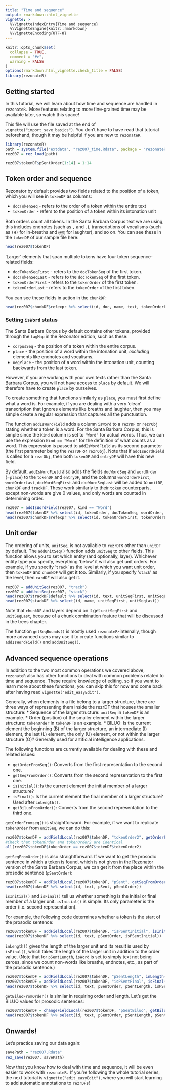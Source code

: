 ```yaml
---
title: "Time and sequence"
output: rmarkdown::html_vignette
vignette: >
  %\VignetteIndexEntry{Time and sequence}
  %\VignetteEngine{knitr::rmarkdown}
  %\VignetteEncoding{UTF-8}
---
```


```r
knitr::opts_chunk$set(
  collapse = TRUE,
  comment = "#>",
  warning = FALSE
)
options(rmarkdown.html_vignette.check_title = FALSE)
library(rezonateR)
```

## Getting started

In this tutorial, we will learn about how time and sequence are handled in `rezonateR.` More features relating to more fine-grained time may be available later, so watch this space!

This file will use the file saved at the end of `vignette("import_save_basics")`. You don't have to have read that tutorial beforehand, though it may be helpful if you are new to `rezonateR`.

```r
library(rezonateR)
path = system.file("extdata", "rez007_time.Rdata", package = "rezonateR", mustWork = T)
rez007 = rez_load(path)
```

```r
rez007$tokenDF$pSentOrder[1:14] = 1:14
```
## Token order and sequence
Rezonator by default provides two fields related to the position of a token, which you will see in `tokenDF` as columns:

* `docTokenSeq` - refers to the order of a token within the entire text
* `tokenOrder` -  refers to the position of a token within its intonation unit

Both orders count all tokens. In the Santa Barbara Corpus text we are using, this includes endnotes (such as `,` and `.`), transcriptions of vocalisms (such as `(H)` for in-breaths and `@@@` for laughter), and so on. You can see these in the `tokenDF` of our sample file here:

```r
head(rez007$tokenDF)
```

'Larger' elements that span multiple tokens have four token sequence-related fields:

* `docTokenSeqFirst` - refers to the `docTokenSeq` of the first token.
* `docTokenSeqLast` - refers to the `docTokenSeq` of the first token.
* `tokenOrderFirst` - refers to the `tokenOrder` of the first token.
* `tokenOrderLast` - refers to the `tokenOrder` of the first token.

You can see these fields in action in the `chunkDF`:

```r
head(rez007$chunkDF$refexpr %>% select(id, doc, name, text, tokenOrderFirst, docTokenSeqFirst, tokenOrderLast, docTokenSeqLast))
```

### Setting `isWord` status

The Santa Barbara Corpus by default contains other tokens, provided through the `tagMap` in the Rezonator edition, such as these:

* `corpusSeq` - the position of a token within the entire corpus.
* `place` - the position of a word within the intonation unit, *excluding* elements like endnotes and vocalisms.
* `negPlace` - the position of a word within the intonation unit, counting backwards from the last token.

However, if you are working with your own texts rather than the Santa Barbara Corpus, you will not have access to `place` by default. We will therefore have to create `place` by ourselves.

To create something that functions similarly as `place`, you must first define what a word is. For example, if you are dealing with a very 'clean' transcription that ignores elements like breaths and laughter, then you may simple create a regular expression that captures all the punctuation.

The function `addIsWordField` adds a column `isWord` to a `rezrDF` or `rezrObj` stating whether a token is a word. For the Santa Barbara Corpus, this is simple since the `Kind` column is set to `"Word"` for actual words. Thus, we can use the expression `Kind == "Word"` for the definition of what counts as a word. This expression is passed to `addIsWordField` as its second parameter (the first parameter being the `rezrDF` or `rezrObj`). Note that if `addIsWordField` is called for a `rezrObj`, then both `tokenDF` and `entryDF` will have this new field.

By default, `addIsWordField` also adds the fields `docWordSeq` and `wordOrder` (=`place`) to the `tokenDF` and `entryDF`, and the columns `wordOrderFirst`, `wordOrderLast`, `docWordSeqFirst` and `docWordSeqLast` will be added to `unitDF`, `chunkDF` and `trackDF`. These work similarly to their `token` counterparts, except non-words are give 0 values, and only words are counted in determining order.


```r
rez007 = addIsWordField(rez007, kind == "Word")
head(rez007$tokenDF %>% select(id, tokenOrder, docTokenSeq, wordOrder, docWordSeq))
head(rez007$chunkDF$refexpr %>% select(id, tokenOrderFirst, tokenOrderLast, docTokenSeqFirst, docTokenSeqLast, wordOrderFirst, wordOrderLast, docWordSeqFirst, docWordSeqLast))
```

## Unit order
The ordering of units, `unitSeq`, is not available to `rezrDF`s other than `unitDF` by default. The `addUnitSeq()` function adds `unitSeq` to other fields.  This function allows you to set which entity (and optionally, layer). Whichever entity type you specify, everything 'below' it will also get unit orders. For example, if you specify '`track`' as the level at which you want unit order, then `tokenDF` and `chunkDF` will get it too. Similarly, if you specify '`stack`' as the level, then `cardDF` will also get it.

```r
rez007 = addUnitSeq(rez007, "track")
rez007 = addUnitSeq(rez007, "stack")
head(rez007$trackDF$default %>% select(id, text, unitSeqFirst, unitSeqLast))
head(rez007$stackDF %>% select(id, name, unitSeqFirst, unitSeqLast))
```

Note that `chunkDF` and layers depend on it get `unitSeqFirst` and `unitSeqLast`, because of a chunk combination feature that will be discussed in the trees chapter.

The function `getSeqBounds()` is mostly used `rezonateR`-internally, though more advanced users may use it to create functions similar to `addIsWordField()` and `addUnitSeq()`.


## Advanced sequence operations

In addition to the two most common operations we covered above, `rezonateR` also has other functions to deal with common problems related to time and sequence. These require knowledge of editing, so if you want to learn more about these functions, you can skip this for now and come back after having read `vignette("edit_easyEdit")`.

Generally, when elements in a file belong to a larger structure, there are three ways of representing them inside the rezrDF that houses the smaller structure:
* Sequence of the larger structure: `unitSeq` in `tokenDF` is an example.
* Order (position) of the smaller element within the larger structure: `tokenOrder` in `tokenDF` is an example.
* BILUO: Is the current element the beginning (B) of the larger structure, an intermediate (I) element, the last (L) element, the only (U) element, or not within the larger structure (O)? Generally used for artificial intelligence applications.

The following functions are currently available for dealing with these and related issues:

* `getOrderFromSeq()`: Converts from the first representation to the second one.
* `getSeqFromOrder()`: Converts from the second representation to the first one.
* `isInitial()`: Is the current element the initial member of a larger structure?
* `isFinal()`: Is the current element the final member of a larger structure? Used after `inLength()`.
* `getBiluoFromOrder()`: Converts from the second representation to the third one.

`getOrderFromseq()` is straightforward. For example, if we want to replicate `tokenOrder` from `unitSeq`, we can do this:

```r
rez007$tokenDF = addFieldLocal(rez007$tokenDF, "tokenOrder2", getOrderFromSeq(unitSeq))
#Check that tokenOrder and tokenOrder2 are identical
all(rez007$tokenDF$tokenOrder == rez007$tokenDF$tokenOrder2)
```

`getSeqFromOrder()` is also straightforward. If we want to get the prosodic sentence in which a token is found, which is not given in the Rezonator version of the Santa Barbara Corpus, we can get it from the place within the prosodic sentence (`pSentOrder`):

```r
rez007$tokenDF = addFieldLocal(rez007$tokenDF, "pSent", getSeqFromOrder(pSentOrder))
head(rez007$tokenDF %>% select(id, text, pSent, pSentOrder))
```

`isInitial()` and `isFinal()` tell us whether something is the initial or final member of a larger unit. `isInitial()` is simple: Its only parameter is the order (i.e. second representation).

For example, the following code determines whether a token is the start of the prosodic sentence:

```r
rez007$tokenDF = addFieldLocal(rez007$tokenDF, "isPSentInitial", isInitial(pSentOrder))
head(rez007$tokenDF %>% select(id, text, pSentOrder, isPSentInitial))
```

 `inLength()` gives the length of the larger unit and its result is used by `isFinal()`, which takes the length of the larger unit in addition to the order value. (Note that for `pSentLength`, `isWord` is set to simply text not being zeroes, since we count non-words like breaths, endnotes, etc., as part of the prosodic sentence.)
 
```r
rez007$tokenDF = addFieldLocal(rez007$tokenDF, "pSentLength", inLength(pSentOrder, isWord = (text != "<0>")), type = "complex", groupField = "pSent")
rez007$tokenDF = addFieldLocal(rez007$tokenDF, "isPSentFinal", isFinal(pSentOrder, pSentLength))
head(rez007$tokenDF %>% select(id, text, pSentOrder, pSentLength, isPSentFinal))
```

`getBiluoFromOrder()` is similar in requiring order and length. Let's get the BILUO values for prosodic sentences:

```r
rez007$tokenDF = changeFieldLocal(rez007$tokenDF, "pSentBiluo", getBiluoFromOrder(pSentOrder, pSentLength))
head(rez007$tokenDF %>% select(id, text, pSentOrder, pSentLength, pSentBiluo))
```


## Onwards!

Let's practice saving our data again:

```r
savePath = "rez007.Rdata"
rez_save(rez007, savePath)
```


Now that you know how to deal with time and sequence, it will be even easier to work with `rezonateR.` If you're following the whole tutorial series, the next tutorial is `vignette("edit_easyEdit")`, where you will start learning to add automatic annotations to `rezrDF`s!
